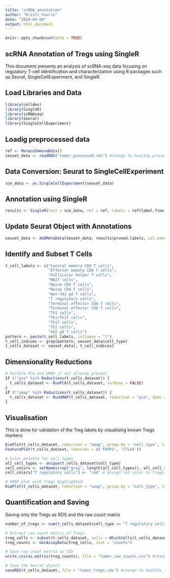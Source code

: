 ```yaml
---
title: "scRNA_annotation"
author: "Kristi Fourie"
date: "2024-04-04"
output: html_document
---
```


```r
knitr::opts_chunk$set(echo = TRUE)
```

## scRNA Annotation of Tregs using SingleR

This document presents an analysis of scRNA-seq data focusing on regulatory T-cell identification and characterization using R packages such as Seurat, SingleCellExperiment, and SingleR.

## Load Libraries and Data
```r
library(celldex)
library(SingleR)
library(scRNAseq)
library(Seurat)
library(SingleCellExperiment)
```

## Loadig preprocessed data 
```r
ref <- MonacoImmuneData()
seuset_data <- readRDS("tumor_processed.rds") #change to healthy_processed.rds when running on healthy data
```

## Data Conversion: Seurat to SingleCellExperiment
```r
sce_data <- as.SingleCellExperiment(seuset_data)
```

## Annotation using SingleR
```r
results <- SingleR(test = sce_data, ref = ref, labels = ref$label.fine)
```

## Update Seurat Object with Annotations
```r
seuset_data <- AddMetaData(seuset_data, results$pruned.labels, col.name = "cell_type")
```

## Identify and Subset T Cells
```r
t_cell_labels <- c("Central memory CD8 T cells", 
                   "Effector memory CD8 T cells",
                   "Follicular helper T cells",
                   "MAIT cells",
                   "Naive CD4 T cells",
                   "Naive CD8 T cells",
                   "Non-Vd2 gd T cells",
                   "T regulatory cells",
                   "Terminal effector CD4 T cells",
                   "Terminal effector CD8 T cells",
                   "Th1 cells",
                   "Th1/Th17 cells",
                   "Th17 cells",
                   "Th2 cells",
                   "Vd2 gd T cells")
pattern <- paste(t_cell_labels, collapse = "|")
t_cell_indices <- grep(pattern, seuset_data$cell_type)
t_cells_dataset <- seuset_data[, t_cell_indices]
```

## Dimensionality Reductions
```r
# Perform PCA and UMAP if not already present
if (!"pca" %in% Reductions(t_cells_dataset)) {
  t_cells_dataset <- RunPCA(t_cells_dataset, verbose = FALSE)
}
if (!"umap" %in% Reductions(t_cells_dataset)) {
  t_cells_dataset <- RunUMAP(t_cells_dataset, reduction = "pca", dims = 1:20)
}
```

## Visualisation
This is done for validation of the Treg labels by visualising known Tregs markers
```r
DimPlot(t_cells_dataset, reduction = "umap", group.by = "cell_type", label = TRUE)
FeaturePlot(t_cells_dataset, features = c('FOXP3', 'CTLA4'))

# Color palette for cell types
all_cell_types <- unique(t_cells_dataset$cell_type)
cell_colors <- setNames(rep("grey", length(all_cell_types)), all_cell_types)
cell_colors["T regulatory cells"] <- "red" # Assign red color to Tregs

# UMAP plot with Tregs highlighted
DimPlot(t_cells_dataset, reduction = "umap", group.by = "cell_type", label = TRUE, cols = cell_colors)
```

## Quantification and Saving
Saving only the Tregs as RDS and the raw count matrix
```r
number_of_tregs <- sum(t_cells_dataset$cell_type == "T regulatory cells")

# Extract raw count matrix of Tregs
treg_cells <- subset(t_cells_dataset, cells = WhichCells(t_cells_dataset, expression = cell_type == "T regulatory cells"))
treg_counts <- GetAssayData(treg_cells, slot = "counts")

# Save raw count matrix as CSV
write.csv(as.matrix(treg_counts), file = "tumor_raw_counts.csv") #change to healthy_raw_counts.csv when running on healthy data

# Save the Seurat object
saveRDS(t_cells_dataset, file = "tumor_tregs.rds") #change to healthy_tregs.rds when running on healthy data
```


